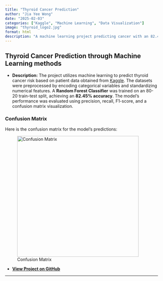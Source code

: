 ```yaml
---
title: "Thyroid Cancer Prediction"
author: "Jia Yee Wong"
date: "2025-02-03"
categories: ["Kaggle", "Machine Learning", "Data Visualization"]
image: "thyroid_logo2.jpg"
format: html
description: "A machine learning project predicting cancer with an 82.45% accuracy."
---
```


## **Thyroid Cancer Prediction through Machine Learning methods**

-   **Description:** The project utilizes machine learning to predict thyroid cancer risk based on patient data obtained from [Kaggle](https://www.kaggle.com/datasets/ankushpanday1/thyroid-cancer-risk-prediction-dataset/data). The datasets were preprocessed by encoding categorical variables and standardizing numerical features. A **Random Forest Classifier** was trained on an 80-20 train-test split, achieving an **82.45% accuracy**. The model’s performance was evaluated using precision, recall, F1-score, and a confusion matrix visualization. 

### **Confusion Matrix**

Here is the confusion matrix for the model’s predictions:

![Confusion Matrix](thyroid_matrix.jpg){width="400px"}

-   [**View Project on GitHub**](https://github.com/jiayeew/projects/blob/main/thyroid%20cancer%20prediction.ipynb){target="_blank"}

------------------------------------------------------------------------
